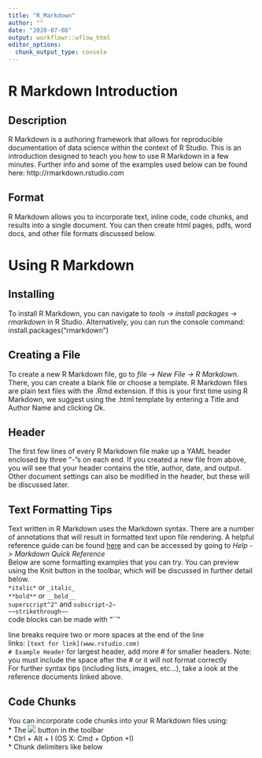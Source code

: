 ---
title: "R_Markdown"
author: ""
date: "2020-07-08"
output: workflowr::wflow_html
editor_options:
  chunk_output_type: console
---

# R Markdown Introduction


## Description
R Markdown is a authoring framework that allows for reproducible documentation of data science within the context of R Studio. This is an introduction designed to teach you how to use R Markdown in a few minutes. Further info and some of the examples used below can be found here: http://rmarkdown.rstudio.com

## Format 
R Markdown allows you to incorporate text, inline code, code chunks, and results into a single document. You can then create html pages, pdfs, word docs, and other file formats discussed below. 


# Using R Markdown


## Installing 
To install R Markdown, you can navigate to *tools -> install packages -> rmarkdown* in R Studio. Alternatively, you can run the console command: install.packages("rmarkdown")

## Creating a File
To create a new R Markdown file, go to *file -> New File -> R Markdown*. There, you can create a blank file or choose a template. R Markdown files are plain text files with the .Rmd extension. If this is your first time using R Markdown, we suggest using the .html template by entering a Title and Author Name and clicking Ok. 

## Header
The first few lines of every R Markdown file make up a YAML header enclosed by three "-"s on each end. If you created a new file from above, you will see that your header contains the title, author, date, and output. Other document settings can also be modified in the header, but these will be discussed later. 

## Text Formatting Tips
Text written in R Markdown uses the Markdown syntax. There are a number of annotations that will result in formatted text upon file rendering. A helpful reference guide can be found [here](https://rstudio.com/wp-content/uploads/2015/03/rmarkdown-reference.pdf) and can be accessed by going to *Help -> Markdown Quick Reference*  
Below are some formatting examples that you can try. You can preview using the Knit button in the toolbar, which will be discussed in further detail below.    
`*italic*` or `_italic_`  
`**bold**` or `__bold__`  
`superscript^2^` and `subscript~2~`  
`~~strikethrough~~`  
code blocks can be made with "``"  

line breaks require two or more spaces at the end of the line  
links: `[text for link](www.rstudio.com)`  
`# Example Header` for largest header, add more # for smaller headers. Note: you must include the space after the # or it will not format correctly  
For further syntax tips (including lists, images, etc...), take a look at the reference documents linked above.  

## Code Chunks 
You can incorporate code chunks into your R Markdown files using:   
* The ![](https://d33wubrfki0l68.cloudfront.net/b8b19518e688e3ca1390e0a1588916f04908d33f/8a4dc/images/notebook-insert-chunk.png) button in the toolbar    
* Ctrl + Alt + I (OS X: Cmd + Option +I)  
* Chunk delimiters like below 







